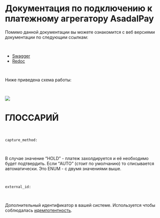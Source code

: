 # Документация по подключению к платежному агрегатору AsadalPay

Помимо данной документации вы можете ознакомится с веб версиями документации по следующим ссылкам:

<br />

- [Swagger](https://api-dev.asadalpay.com/docs)
- [Redoc](https://api-dev.asadalpay.com/redoc)

<br />

Ниже приведена схема работы:

<br />

![](/docs/schema.png)

# ГЛОССАРИЙ

<br />

`capture_method:`

<br />

В случае значение “HOLD” - платеж захолдируется и её необходимо будет подтвердить. Если “AUTO” (стоит по умолчанию) то списывается автоматически. Это ENUM - с двумя значениями выше.

<br />

`external_id:`

<br />

Дополнительный идентификатор в вашей системе. Используется чтобы соблюдалась [идемпотентность](https://ru.wikipedia.org/wiki/%D0%98%D0%B4%D0%B5%D0%BC%D0%BF%D0%BE%D1%82%D0%B5%D0%BD%D1%82%D0%BD%D0%BE%D1%81%D1%82%D1%8C#:~:text=.-,%D0%92%20%D0%B8%D0%BD%D1%84%D0%BE%D1%80%D0%BC%D0%B0%D1%82%D0%B8%D0%BA%D0%B5,-%5B%D0%BF%D1%80%D0%B0%D0%B2%D0%B8%D1%82%D1%8C%20%7C).


